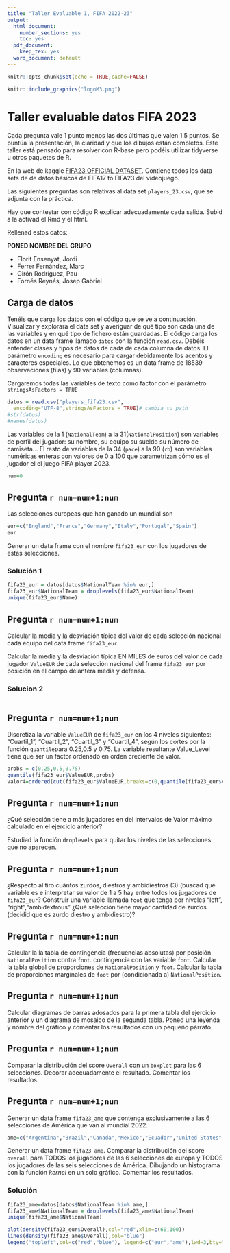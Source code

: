 ```yaml
---
title: "Taller Evaluable 1, FIFA 2022-23"
output:
  html_document: 
    number_sections: yes
    toc: yes
  pdf_document: 
    keep_tex: yes
  word_document: default
---
```



```r
knitr::opts_chunk$set(echo = TRUE,cache=FALSE)
```
```r
knitr::include_graphics("logoM3.png")
```



# Taller evaluable datos FIFA 2023

Cada pregunta vale 1 punto menos las dos últimas que valen 1.5 puntos. Se puntúa la presentación, la claridad y que los dibujos están completos. Este taller está pensado para resolver con R-base  pero podéis utilizar tidyverse u otros paquetes de R.

En la web  de kaggle [FIFA23 OFFICIAL DATASET](https://www.kaggle.com/datasets/bryanb/fifa-player-stats-database). Contiene todos los data sets de  de datos básicos  de FIFA17 to FIFA23 del videojuego.

Las siguientes preguntas son relativas al data set `players_23.csv`, que se adjunta con la práctica. 

Hay que contestar con código R explicar  adecuadamente cada salida. Subid a la activad el Rmd y el html. 


Rellenad estos datos:

**PONED NOMBRE DEL GRUPO**

*  Florit Ensenyat, Jordi 
*  Ferrer Fernández, Marc 
*  Girón Rodríguez, Pau 
*  Fornés Reynés, Josep Gabriel 


##  Carga de datos

Tenéis que carga los datos con el código que se ve a continuación.  Visualizar y explorara el  data set y  averiguar de qué tipo son cada una de las variables y  en qué tipo de  fichero están guardadas.  El código carga los datos en un data frame llamado `datos`  con la función `read.csv`. Debéis entender clases  y tipos de datos de cada de cada columna de datos.  El parámetro `encoding` es necesario para cargar debidamente los acentos y caracteres especiales.
Lo que obtenemos es un data frame de 18539  observaciones (filas)  y 90  variables (columnas).

Cargaremos todas las  variables de texto como factor con el parámetro `stringsAsFactors = TRUE`

```r
datos = read.csv("players_fifa23.csv",
  encoding="UTF-8",stringsAsFactors = TRUE)# cambia tu path
#str(datos)
#names(datos)
```


Las variables de la 1 (`NationalTeam`) a la 31(`NationalPosition`) son variables de perfil del jugador: su nombre, su  equipo su sueldo su número de camiseta... El resto de variables de la 34 (`pace`) a la 90  (`rb`) son variables numéricas  enteras con valores de 0 a 100 que parametrizan cómo es el jugador el el juego FIFA player 2023.  


```r
num=0
```


##  Pregunta `r num=num+1;num `

Las selecciones europeas que han ganado un mundial son 

```r
eur=c("England","France","Germany","Italy","Portugal","Spain")
eur
```

Generar un data frame con el nombre `fifa23_eur` con los jugadores de estas selecciones.

### Solución 1
```r
fifa23_eur = datos[datos$NationalTeam %in% eur,]
fifa23_eur$NationalTeam = droplevels(fifa23_eur$NationalTeam)
unique(fifa23_eur$Name)

```




##  Pregunta `r num=num+1;num `

Calcular la media y la desviación típica   del  valor de cada selección nacional cada equipo del data frame `fifa23_eur`. 

Calcular la media y la desviación típica  EN MILES de euros  del valor   de cada jugador `ValueEUR` de cada selección nacional del frame `fifa23_eur` por posición en el campo delantera media y defensa. 

### Solucion 2
```r

```



##  Pregunta `r num=num+1;num `

Discretiza la variable `ValueEUR` de  `fifa23_eur` en los 4 niveles siguientes: "Cuartil_1", "Cuartil_2", "Cuartil_3" y "Cuartil_4", según los cortes por  la función `quantile`para 0.25,0.5 y 0.75. La variable resultante Value_Level tiene que ser un factor ordenado en orden creciente de valor. 

```r
probs = c(0.25,0.5,0.75)
quantile(fifa23_eur$ValueEUR,probs)
valor4=ordered(cut(fifa23_eur$ValueEUR,breaks=c(0,quantile(fifa23_eur$ValueEUR,probs),Inf)))
```

##  Pregunta `r num=num+1;num `

¿Qué selección  tiene a más jugadores en  del intervalos de Valor  máximo  calculado en el ejercicio anterior?

Estudiad la función `droplevels` para quitar los niveles de las selecciones que no aparecen.



##  Pregunta `r num=num+1;num `

¿Respecto al tiro cuántos zurdos, diestros  y ambidiestros (3) (buscad qué variable es e interpretar su valor de 1 a 5 hay entre todos los jugadores de `fifa23_eur`? Construir una variable llamada `foot` que tenga por niveles "left",  "right","ambidextrous"   ¿Qué selección tiene mayor cantidad de zurdos (decidid que es zurdo diestro y ambidiestro)?


##  Pregunta `r num=num+1;num `

Calcular la la tabla de contingencia (frecuencias absolutas) por posición  `NationalPosition` contra  `foot`. contingencia con  las variable `foot`. Calcular la tabla global  de proporciones de `NationalPosition` y  `foot`. Calcular la tabla  de proporciones marginales de `foot` por (condicionada a) `NationalPosition`.

##  Pregunta `r num=num+1;num `

Calcular diagramas de barras adosados para la primera tabla del ejercicio anterior y un diagrama de mosaico de la segunda  tabla. Poned una leyenda  y nombre del gráfico  y comentar los resultados con un pequeño párrafo.




##  Pregunta `r num=num+1;num `

Comparar la distribución del  score `Overall`  con un `boxplot` para las 6 selecciones. Decorar adecuadamente el resultado. Comentar los resultados.



##  Pregunta `r num=num+1;num `

Generar un data frame `fifa23_ame`  que contenga exclusivamente a  las 6  selecciones de América que van al mundial 2022.

```r
ame=c("Argentina","Brazil","Canada","Mexico","Ecuador","United States" )
```

Generar un data frame `fifa23_ame`. Comparar la distribución del  score `overall` para TODOS los jugadores de las 6 selecciones de europa  y  TODOS los jugadores de las seis selecciones de América. Dibujando un histograma con la función *kernel* en un solo gráfico. Comentar los resultados.

### Solución 

```r
fifa23_ame=datos[datos$NationalTeam %in% ame,]
fifa23_ame$NationalTeam = droplevels(fifa23_ame$NationalTeam)
unique(fifa23_ame$NationalTeam)
```

```r
plot(density(fifa23_eur$Overall),col="red",xlim=c(60,100))
lines(density(fifa23_ame$Overall),col="blue")
legend("topleft",col=c("red","blue"), legend=c("eur","ame"),lwd=3,bty="l",cex=0.8)
```

